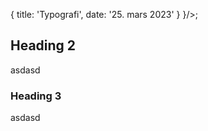 
<Meta
  title='Typografi'
  description='Beskrivelse'
/>

  {
    title: 'Typografi',
    date: '25. mars 2023'
  }
}/>;

## Heading 2
asdasd

### Heading 3
asdasd